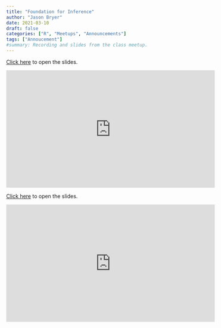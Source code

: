 ```yaml
---
title: "Foundation for Inference"
author: "Jason Bryer"
date: 2021-03-10
draft: false
categories: ["R", "Meetups", "Announcements"]
tags: ["Annoucement"]
#summary: Recording and slides from the class meetup.
---
```


[Click here](/slides/05-Foundation_for_Inference.html#1) to open the slides.

<iframe width="560" height="315" src="https://www.youtube.com/embed/yhvYhMtr7yQ" frameborder="0" allow="accelerometer; autoplay; clipboard-write; encrypted-media; gyroscope; picture-in-picture" allowfullscreen></iframe>

<!--more-->

[Click here](/slides/05-Foundation_for_Inference.html#1) to open the slides.

<iframe width="560" height="315" src="https://www.youtube.com/embed/yhvYhMtr7yQ" frameborder="0" allow="accelerometer; autoplay; clipboard-write; encrypted-media; gyroscope; picture-in-picture" allowfullscreen></iframe>
